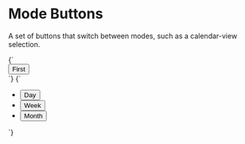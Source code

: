 
<Meta title="Objects/Button--mode" />

# Mode Buttons

A set of buttons that switch between modes, such as a calendar-view selection.

<Canvas isColumn>
  <Story name="Button--mode">
    {`
      <div class="o-button--mode-group">
        <button type="button" class="o-button o-button--grouped o-button--grouped__first">
          First
        </button>
      </div>
    `}
  </Story>
  <Story name="Button--mode list">
    {`
      <ul class="o-list-reset o-button--mode-group l-flex u-padding-xs u-bg--gray-90">
        <li class="u-margin-xs--right">
          <button type="button" class="o-button o-button--mode u-h6">
            Day
          </button>
        </li>
        <li class="u-margin-xs--right">
          <button type="button" class="o-button o-button--mode u-h6">
            Week
          </button>
        </li>
        <li>
          <button type="button" class="o-button o-button--mode u-h6">
            Month
          </button>
        </li>
      </ul>
    `}
  </Story>
</Canvas>
